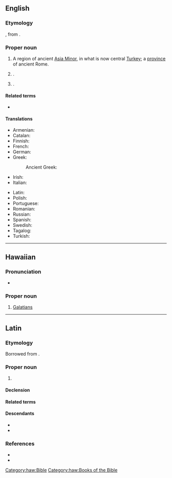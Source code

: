 ==English==
{{wikipedia|Galatia (disambiguation)}}

===Etymology===
{{lbor|en|la|Galatia}}, from {{der|en|grc|Γαλατία}}.

===Proper noun===
{{en-proper noun}}

# A region of ancient [[Asia Minor]], in what is now central [[Turkey]]; a [[province]] of ancient Rome.
# {{place|en|village|co/Saline County|s/Illinois}}.
# {{place|en|city|co/Barton County|s/Kansas}}.

====Related terms====
* {{l|en|Galatians}}

====Translations====
{{trans-top|region of Asia Minor}}
* Armenian: {{t|hy|Գաղատիա}}
* Catalan: {{t|ca|Galàcia|f}}
* Finnish: {{t+|fi|Galatia}}
* French: {{t+|fr|Galatie|f}}
* German: {{t+|de|Galatien|n}}
* Greek:
*: Ancient Greek: {{t|grc|Γαλατία|f}}
* Irish: {{t|ga|Galáit|f|alt=an Ghaláit}}
* Italian: {{t|it|Galazia|f}}
{{trans-mid}}
* Latin: {{t|la|Galatia|f}}
* Polish: {{t+|pl|Galacja|f}}
* Portuguese: {{t+|pt|Galácia|f}}
* Romanian: {{t+|ro|Galatia|f}}
* Russian: {{t+|ru|Галатия|f}}
* Spanish: {{t|es|Galacia|f}}
* Swedish: {{t+|sv|Galatien|n}}
* Tagalog: {{t|tl|Galasya}}
* Turkish: {{t|tr|Galatya}}
{{trans-bottom}}

----

==Hawaiian==

===Pronunciation===
* {{haw-IPA}}

===Proper noun===
{{haw-proper noun}}

# [[Galatians]] {{gloss|book of the Bible}}

[[Category:haw:Bible]]
[[Category:haw:Books of the Bible]]

----

==Latin==

===Etymology===
Borrowed from {{bor|la|grc|Γᾰλᾰτῐ́ᾱ}}.

===Proper noun===
{{la-proper noun|Galatīa<1.loc>}}

# {{l|en|Galatia}} {{gloss|region of [[Anatolia]], later a Roman province}}
#: {{holo|la|Anatolia}}
#: {{mero|la|Ancyra|Pessinus|Rosologiacum|Tavium}}

====Declension====
{{la-ndecl|Galatīa<1.loc>}}

====Related terms====
{{col3|la
|Galata
|galaticor
|Galaticus
}}

====Descendants====
* {{desc|en|Galatia}}
* {{desc|fr|Galatie}}

===References===
* {{R:L&S}}
* {{R:Gaffiot}}

{{c|la|Ancient Near East|Ancient Rome|History of Turkey}}